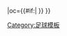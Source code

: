 {{fb team |t=鹿特丹斯巴達 |tan=鹿特丹斯巴達 |tc=NED |abb={{#if:{{{abb|}}}|SPA{{0}}}} |oc={{#if:{{{oc|}}}|{{{oc}}} }} }}<!--
--><noinclude>[[Category:足球模板]]</noinclude>
